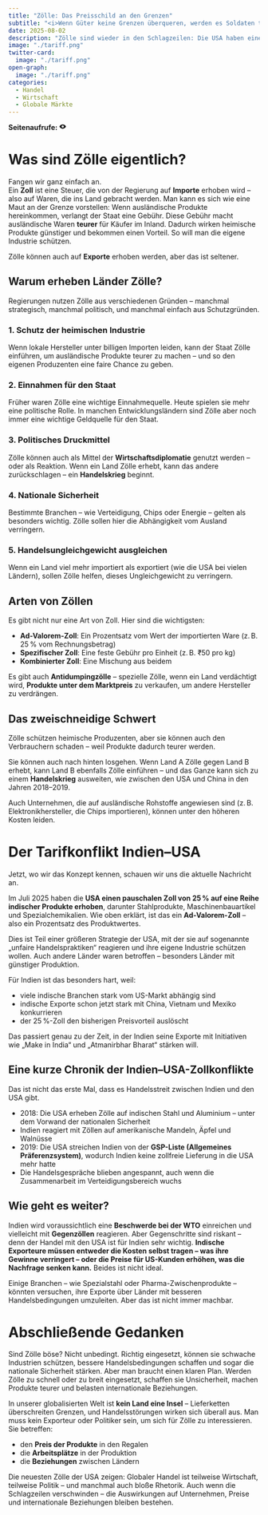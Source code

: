 ```yaml
---
title: "Zölle: Das Preisschild an den Grenzen"
subtitle: "<i>Wenn Güter keine Grenzen überqueren, werden es Soldaten tun. — Frédéric Bastiat</i>"
date: 2025-08-02
description: "Zölle sind wieder in den Schlagzeilen: Die USA haben einen pauschalen Zoll von 25 % auf mehrere indische Produkte erhoben. Aber was genau sind Zölle – und warum erheben Länder sie überhaupt?"
image: "./tariff.png"
twitter-card:
  image: "./tariff.png"
open-graph:
  image: "./tariff.png"
categories:
  - Handel
  - Wirtschaft
  - Globale Märkte
---
```


<p><b>Seitenaufrufe:</b> <svg xmlns="http://www.w3.org/2000/svg" width="1em" height="1em" viewBox="0 0 256 256"><path fill="currentColor" d="M247.31 124.76c-.35-.79-8.82-19.58-27.65-38.41C194.57 61.26 162.88 48 128 48S61.43 61.26 36.34 86.35C17.51 105.18 9 124 8.69 124.76a8 8 0 0 0 0 6.5c.35.79 8.82 19.57 27.65 38.4C61.43 194.74 93.12 208 128 208s66.57-13.26 91.66-38.34c18.83-18.83 27.3-37.61 27.65-38.4a8 8 0 0 0 0-6.5M128 168a40 40 0 1 1 40-40a40 40 0 0 1-40 40"/></svg> <span class="waline-pageview-count"></i><p>

# Was sind Zölle eigentlich?
Fangen wir ganz einfach an.  
Ein **Zoll** ist eine Steuer, die von der Regierung auf **Importe** erhoben wird – also auf Waren, die ins Land gebracht werden. Man kann es sich wie eine Maut an der Grenze vorstellen: Wenn ausländische Produkte hereinkommen, verlangt der Staat eine Gebühr. Diese Gebühr macht ausländische Waren **teurer** für Käufer im Inland. Dadurch wirken heimische Produkte günstiger und bekommen einen Vorteil. So will man die eigene Industrie schützen.

Zölle können auch auf **Exporte** erhoben werden, aber das ist seltener.

## Warum erheben Länder Zölle?
Regierungen nutzen Zölle aus verschiedenen Gründen – manchmal strategisch, manchmal politisch, und manchmal einfach aus Schutzgründen.

### 1. Schutz der heimischen Industrie
Wenn lokale Hersteller unter billigen Importen leiden, kann der Staat Zölle einführen, um ausländische Produkte teurer zu machen – und so den eigenen Produzenten eine faire Chance zu geben.

### 2. Einnahmen für den Staat
Früher waren Zölle eine wichtige Einnahmequelle. Heute spielen sie mehr eine politische Rolle. In manchen Entwicklungsländern sind Zölle aber noch immer eine wichtige Geldquelle für den Staat.

### 3. Politisches Druckmittel
Zölle können auch als Mittel der **Wirtschaftsdiplomatie** genutzt werden – oder als Reaktion. Wenn ein Land Zölle erhebt, kann das andere zurückschlagen – ein **Handelskrieg** beginnt.

### 4. Nationale Sicherheit
Bestimmte Branchen – wie Verteidigung, Chips oder Energie – gelten als besonders wichtig. Zölle sollen hier die Abhängigkeit vom Ausland verringern.

### 5. Handelsungleichgewicht ausgleichen
Wenn ein Land viel mehr importiert als exportiert (wie die USA bei vielen Ländern), sollen Zölle helfen, dieses Ungleichgewicht zu verringern.

## Arten von Zöllen
Es gibt nicht nur eine Art von Zoll. Hier sind die wichtigsten:

* **Ad-Valorem-Zoll**: Ein Prozentsatz vom Wert der importierten Ware (z. B. 25 % vom Rechnungsbetrag)  
* **Spezifischer Zoll**: Eine feste Gebühr pro Einheit (z. B. ₹50 pro kg)  
* **Kombinierter Zoll**: Eine Mischung aus beidem  

Es gibt auch **Antidumpingzölle** – spezielle Zölle, wenn ein Land verdächtigt wird, **Produkte unter dem Marktpreis** zu verkaufen, um andere Hersteller zu verdrängen.

## Das zweischneidige Schwert
Zölle schützen heimische Produzenten, aber sie können auch den Verbrauchern schaden – weil Produkte dadurch teurer werden.

Sie können auch nach hinten losgehen. Wenn Land A Zölle gegen Land B erhebt, kann Land B ebenfalls Zölle einführen – und das Ganze kann sich zu einem **Handelskrieg** ausweiten, wie zwischen den USA und China in den Jahren 2018–2019.

Auch Unternehmen, die auf ausländische Rohstoffe angewiesen sind (z. B. Elektronikhersteller, die Chips importieren), können unter den höheren Kosten leiden.

# Der Tarifkonflikt Indien–USA
Jetzt, wo wir das Konzept kennen, schauen wir uns die aktuelle Nachricht an.

Im Juli 2025 haben die **USA einen pauschalen Zoll von 25 % auf eine Reihe indischer Produkte erhoben**, darunter Stahlprodukte, Maschinenbauartikel und Spezialchemikalien. Wie oben erklärt, ist das ein **Ad-Valorem-Zoll** – also ein Prozentsatz des Produktwertes.

Dies ist Teil einer größeren Strategie der USA, mit der sie auf sogenannte „unfaire Handelspraktiken“ reagieren und ihre eigene Industrie schützen wollen. Auch andere Länder waren betroffen – besonders Länder mit günstiger Produktion.

Für Indien ist das besonders hart, weil:

* viele indische Branchen stark vom US-Markt abhängig sind  
* indische Exporte schon jetzt stark mit China, Vietnam und Mexiko konkurrieren  
* der 25 %-Zoll den bisherigen Preisvorteil auslöscht  

Das passiert genau zu der Zeit, in der Indien seine Exporte mit Initiativen wie „Make in India“ und „Atmanirbhar Bharat“ stärken will.

## Eine kurze Chronik der Indien–USA-Zollkonflikte
Das ist nicht das erste Mal, dass es Handelsstreit zwischen Indien und den USA gibt.

* 2018: Die USA erheben Zölle auf indischen Stahl und Aluminium – unter dem Vorwand der nationalen Sicherheit  
* Indien reagiert mit Zöllen auf amerikanische Mandeln, Äpfel und Walnüsse  
* 2019: Die USA streichen Indien von der **GSP-Liste (Allgemeines Präferenzsystem)**, wodurch Indien keine zollfreie Lieferung in die USA mehr hatte  
* Die Handelsgespräche blieben angespannt, auch wenn die Zusammenarbeit im Verteidigungsbereich wuchs  

## Wie geht es weiter?
Indien wird voraussichtlich eine **Beschwerde bei der WTO** einreichen und vielleicht mit **Gegenzöllen** reagieren. Aber Gegenschritte sind riskant – denn der Handel mit den USA ist für Indien sehr wichtig. **Indische Exporteure müssen entweder die Kosten selbst tragen – was ihre Gewinne verringert – oder die Preise für US-Kunden erhöhen, was die Nachfrage senken kann.** Beides ist nicht ideal.

Einige Branchen – wie Spezialstahl oder Pharma-Zwischenprodukte – könnten versuchen, ihre Exporte über Länder mit besseren Handelsbedingungen umzuleiten. Aber das ist nicht immer machbar.

# Abschließende Gedanken
Sind Zölle böse? Nicht unbedingt. Richtig eingesetzt, können sie schwache Industrien schützen, bessere Handelsbedingungen schaffen und sogar die nationale Sicherheit stärken. Aber man braucht einen klaren Plan. Werden Zölle zu schnell oder zu breit eingesetzt, schaffen sie Unsicherheit, machen Produkte teurer und belasten internationale Beziehungen.

In unserer globalisierten Welt ist **kein Land eine Insel** – Lieferketten überschreiten Grenzen, und Handelsstörungen wirken sich überall aus. Man muss kein Exporteur oder Politiker sein, um sich für Zölle zu interessieren. Sie betreffen:

* den **Preis der Produkte** in den Regalen  
* die **Arbeitsplätze** in der Produktion  
* die **Beziehungen** zwischen Ländern  

Die neuesten Zölle der USA zeigen: Globaler Handel ist teilweise Wirtschaft, teilweise Politik – und manchmal auch bloße Rhetorik. Auch wenn die Schlagzeilen verschwinden – die Auswirkungen auf Unternehmen, Preise und internationale Beziehungen bleiben bestehen.
